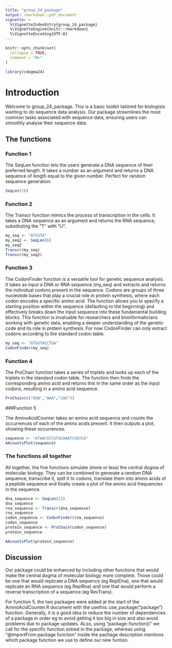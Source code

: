 ```yaml
---
title: "group_24_package"
output: rmarkdown::pdf_document
vignette: >
  %\VignetteIndexEntry{group_24_package}
  %\VignetteEngine{knitr::rmarkdown}
  %\VignetteEncoding{UTF-8}
---
```


```r
knitr::opts_chunk$set(
  collapse = TRUE,
  comment = "#>"
)
```

```r
library(cdogma24)
```

# Introduction

Welcome to group_24_package. This is a basic toolkit tailored for biologists wanting to do sequence data analysis. Our package streamlines the most common tasks associated with sequence data, ensuring users can smoothly analyse their sequence data.

## The functions

### Function 1

The SeqLen function lets the users generate a DNA sequence of their preferred length. It takes a number as an argument and returns a DNA sequence of length equal to the given number. Perfect for random sequence generation.

```r
SeqLen(10)
```

### Function 2

The Transcr function mimics the process of transcription in the cells. It takes a DNA sequence as an argument and returns the RNA sequence, substituting the "T" with "U".

```r
my_seq <- "ATCGTA"
my_seq2 <- SeqLen(6)
my_seq2
Transcr(my_seq)
Transcr(my_seq2)
```

### Function 3

The CodonFinder function is a versatile tool for genetic sequence analysis. It takes as input a DNA or RNA sequence (my_seq) and extracts and returns the individual codons present in the sequence. Codons are groups of three nucleotide bases that play a crucial role in protein synthesis, where each codon encodes a specific amino acid. The function allows you to specify a starting position within the sequence (defaulting to the beginning) and effectively breaks down the input sequence into these fundamental building blocks. This function is invaluable for researchers and bioinformaticians working with genetic data, enabling a deeper understanding of the genetic code and its role in protein synthesis. For now CodonFinder can only extract codons according to the standard codon table.

```r
my_seq <- "ATGGTACCTGA"
CodonFinder(my_seq)
```

### Function 4

The ProChain function takes a series of triplets and looks up each of the triplets in the standard codon table. The function then finds the corresponding amino acid and returns this in the same order as the input codons, resulting in a amino acid sequence.

```r
ProChain(c("UUA","AAA","CAG"))
```

###Function 5

The AminoAcidCounter takes an amino acid sequence and counts the occurrences of each of the amino acids present. It then outputs a plot, showing these occurrences.

```r
sequence <- "ATAACGTCGTGCAAATCGGYCA"
AAcountsPlot(sequence)
```

### The functions all together

All together, the five functions simulate (more or less) the central dogma of molecular biology. They can be combined to generate a random DNA sequence, transcribe it, split it to codons, translate them into amino acids of a peptide sequence and finally create a plot of the amino acid frequencies in the sequence.

```r
dna_sequence <- SeqLen(12)
dna_sequence
rna_sequence <- Transcr(dna_sequence)
rna_sequence
codon_sequence <- CodonFinder(rna_sequence)
codon_sequence
protein_sequence <- ProChain(codon_sequence)
protein_sequence
```

```r
AAcountsPlot(protein_sequence)
```

## Discussion

Our package could be enhanced by including other functions that would make the central dogma of molecular biology more complete. Those could be one that would replicate a DNA sequence (eg ReplDna), one that would replicate an RNA sequence (eg ReplRna) and one that would perform a reverse transcription of a sequence (eg RevTrans).

For function 5, the two packages were added at the start of the AminoAcidCounter.R document with the usethis::use_package("package") function. Generally, it is a good idea to reduce the number of dependencies of a package in order eg to avoid getting it too big in size and also avoid problems due to package updates. ALso, using "package::function()" we call for the specific function sotred in the package, whereas using "@importFrom package function" inside the pachage description mentions which package function we use to define our new funtion.
